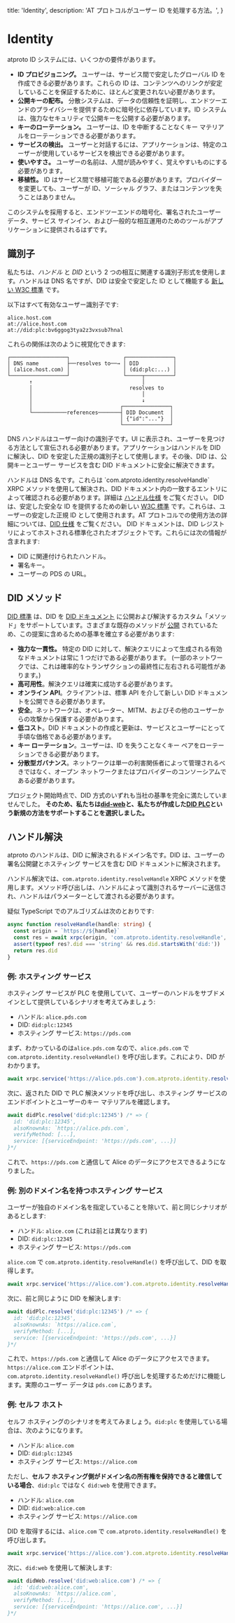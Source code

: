 
title: 'Identity',
description:
'AT プロトコルがユーザー ID を処理する方法。',
}

# Identity

atproto ID システムには、いくつかの要件があります。

* **ID プロビジョニング。** ユーザーは、サービス間で安定したグローバル ID を作成できる必要があります。これらの ID は、コンテンツへのリンクが安定していることを保証するために、ほとんど変更されない必要があります。
* **公開キーの配布。** 分散システムは、データの信頼性を証明し、エンドツーエンドのプライバシーを提供するために暗号化に依存しています。ID システムは、強力なセキュリティで公開キーを公開する必要があります。
* **キーのローテーション。** ユーザーは、ID を中断することなくキー マテリアルをローテーションできる必要があります。
* **サービスの検出。** ユーザーと対話するには、アプリケーションは、特定のユーザーが使用しているサービスを検出できる必要があります。
* **使いやすさ。** ユーザーの名前は、人間が読みやすく、覚えやすいものにする必要があります。
* **移植性。** ID はサービス間で移植可能である必要があります。プロバイダーを変更しても、ユーザーが ID、ソーシャル グラフ、またはコンテンツを失うことはありません。

このシステムを採用すると、エンドツーエンドの暗号化、署名されたユーザー データ、サービス サインイン、および一般的な相互運用のためのツールがアプリケーションに提供されるはずです。

## 識別子

私たちは、_ハンドル_ と _DID_ という 2 つの相互に関連する識別子形式を使用します。ハンドルは DNS 名ですが、DID は安全で安定した ID として機能する [新しい W3C 標準](https://www.w3.org/TR/did-core/) です。

以下はすべて有効なユーザー識別子です:

```
alice.host.com
at://alice.host.com
at://did:plc:bv6ggog3tya2z3vxsub7hnal
```

これらの関係は次のように視覚化できます:

```
┌──────────────────┐                 ┌───────────────┐
│ DNS name         ├──resolves to──→ │ DID           │
│ (alice.host.com) │                 │ (did:plc:...) │
└──────────────────┘                 └─────┬─────────┘
       ↑                                   │
       │                               resolves to
       │                                   │
       │                                   ↓
       │                            ┌───────────────┐
       └───────────references───────┤ DID Document  │
                                    │ {"id":"..."}  │
                                    └───────────────┘
```

DNS ハンドルはユーザー向けの識別子です。UI に表示され、ユーザーを見つける方法として宣伝される必要があります。アプリケーションはハンドルを DID に解決し、DID を安定した正規の識別子として使用します。その後、DID は、公開キーとユーザー サービスを含む DID ドキュメントに安全に解決できます。

<DescriptionList>
<Description title="Handles">ハンドルは DNS 名です。これらは `com.atproto.identity.resolveHandle` XRPC メソッドを使用して解決され、DID ドキュメント内の一致するエントリによって確認される必要があります。詳細は <a href="/specs/handle">ハンドル仕様</a> をご覧ください。</Description>
<Description title="DID">DID は、安定した安全な ID を提供するための新しい <a href="https://www.w3.org/TR/did-core/">W3C 標準</a> です。これらは、ユーザーの安定した正規 ID として使用されます。AT プロトコルでの使用方法の詳細については、<a href="/specs/did">DID 仕様</a> をご覧ください。</Description>
<Description title="DID ドキュメント">
DID ドキュメントは、DID レジストリによってホストされる標準化されたオブジェクトです。これらには次の情報が含まれます:
<ul>
<li>DID に関連付けられたハンドル。</li>
<li>署名キー。</li>
<li>ユーザーの PDS の URL。</li>
</ul>
</Description>
</DescriptionList>

## DID メソッド

[DID 標準](https://www.w3.org/TR/did-core/) は、DID を [DID ドキュメント](https://www.w3.org/TR/did-core/#core-properties) に公開および解決するカスタム「メソッド」をサポートしています。さまざまな既存のメソッドが [公開](https://w3c.github.io/did-spec-registries/#did-methods) されているため、この提案に含めるための基準を確立する必要があります:

- **強力な一貫性。** 特定の DID に対して、解決クエリによって生成される有効なドキュメントは常に 1 つだけである必要があります。 (一部のネットワークでは、これは確率的なトランザクションの最終性に左右される可能性があります。)
- **高可用性**。解決クエリは確実に成功する必要があります。
- **オンライン API**。クライアントは、標準 API を介して新しい DID ドキュメントを公開できる必要があります。
- **安全**。ネットワークは、オペレーター、MITM、およびその他のユーザーからの攻撃から保護する必要があります。
- **低コスト**。DID ドキュメントの作成と更新は、サービスとユーザーにとって手頃な価格である必要があります。
- **キー ローテーション**。ユーザーは、ID を失うことなくキー ペアをローテーションできる必要があります。
- **分散型ガバナンス**。ネットワークは単一の利害関係者によって管理されるべきではなく、オープン ネットワークまたはプロバイダーのコンソーシアムである必要があります。

プロジェクト開始時点で、DID 方式のいずれも当社の基準を完全に満たしていませんでした。 **そのため、私たちは[did-web](https://w3c-ccg.github.io/did-method-web/)と、私たちが作成した[DID PLC](https://github.com/gander-social/did-method-plc)という新規の方法をサポートすることを選択しました。**

## ハンドル解決

atproto のハンドルは、DID に解決されるドメイン名です。DID は、ユーザーの署名公開鍵とホスティング サービスを含む DID ドキュメントに解決されます。

ハンドル解決では、`com.atproto.identity.resolveHandle` XRPC メソッドを使用します。メソッド呼び出しは、ハンドルによって識別されるサーバーに送信され、ハンドルはパラメーターとして渡される必要があります。

疑似 TypeScript でのアルゴリズムは次のとおりです:

```typescript
async function resolveHandle(handle: string) {
  const origin = `https://${handle}`
  const res = await xrpc(origin, 'com.atproto.identity.resolveHandle', {handle})
  assert(typeof res?.did === 'string' && res.did.startsWith('did:'))
  return res.did
}
```

### 例: ホスティング サービス

ホスティング サービスが PLC を使用していて、ユーザーのハンドルをサブドメインとして提供しているシナリオを考えてみましょう:

- ハンドル: `alice.pds.com`
- DID: `did:plc:12345`
- ホスティング サービス: `https://pds.com`

まず、わかっているのは`alice.pds.com` なので、`alice.pds.com` で `com.atproto.identity.resolveHandle()` を呼び出します。これにより、DID がわかります。

```typescript
await xrpc.service('https://alice.pds.com').com.atproto.identity.resolveHandle() // => {did: 'did:plc:12345'}
```

次に、返された DID で PLC 解決メソッドを呼び出し、ホスティング サービスのエンドポイントとユーザーのキー マテリアルを確認します。

```typescript
await didPlc.resolve('did:plc:12345') /* => {
  id: 'did:plc:12345',
  alsoKnownAs: `https://alice.pds.com`,
  verifyMethod: [...],
  service: [{serviceEndpoint: 'https://pds.com', ...}]
}*/
```

これで、`https://pds.com` と通信して Alice のデータにアクセスできるようになりました。

### 例: 別のドメイン名を持つホスティング サービス

ユーザーが独自のドメイン名を指定していることを除いて、前と同じシナリオがあるとします:

- ハンドル: `alice.com` (これは前とは異なります)
- DID: `did:plc:12345`
- ホスティング サービス: `https://pds.com`

`alice.com` で `com.atproto.identity.resolveHandle()` を呼び出して、DID を取得します。

```typescript
await xrpc.service('https://alice.com').com.atproto.identity.resolveHandle() // => {did: 'did:plc:12345'}
```

次に、前と同じように DID を解決します:

```typescript
await didPlc.resolve('did:plc:12345') /* => {
  id: 'did:plc:12345',
  alsoKnownAs: `https://alice.com`,
  verifyMethod: [...],
  service: [{serviceEndpoint: 'https://pds.com', ...}]
}*/
```

これで、`https://pds.com` と通信して Alice のデータにアクセスできます。`https://alice.com` エンドポイントは、`com.atproto.identity.resolveHandle()` 呼び出しを処理するためだけに機能します。実際のユーザー データは `pds.com` にあります。

### 例: セルフ ホスト

セルフ ホスティングのシナリオを考えてみましょう。`did:plc` を使用している場合は、次のようになります。

- ハンドル: `alice.com`
- DID: `did:plc:12345`
- ホスティング サービス: `https://alice.com`

ただし、**セルフ ホスティング側がドメイン名の所有権を保持できると確信している場合**、`did:plc` ではなく `did:web` を使用できます。

- ハンドル: `alice.com`
- DID: `did:web:alice.com`
- ホスティング サービス: `https://alice.com`

DID を取得するには、`alice.com` で `com.atproto.identity.resolveHandle()` を呼び出します。

```typescript
await xrpc.service('https://alice.com').com.atproto.identity.resolveHandle() // => {did: 'did:web:alice.com'}
```

次に、`did:web` を使用して解決します:

```typescript
await didWeb.resolve('did:web:alice.com') /* => {
  id: 'did:web:alice.com',
  alsoKnownAs: `https://alice.com`,
  verifyMethod: [...],
  service: [{serviceEndpoint: 'https://alice.com', ...}]
}*/
```
